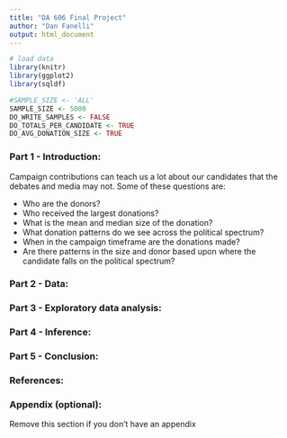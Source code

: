 ---
title: "DA 606 Final Project"
author: "Dan Fanelli"
output: html_document
---

```{r echo=FALSE, warning=FALSE, message=FALSE}
# load data
library(knitr)
library(ggplot2)
library(sqldf)

#SAMPLE_SIZE <- 'ALL'
SAMPLE_SIZE <- 5000
DO_WRITE_SAMPLES <- FALSE 
DO_TOTALS_PER_CANDIDATE <- TRUE
DO_AVG_DONATION_SIZE <- TRUE
```


### Part 1 - Introduction:

Campaign contributions can teach us a lot about our candidates that the debates and media may not.  Some of these questions are:

* Who are the donors?
* Who received the largest donations?
* What is the mean and median size of the donation?
* What donation patterns do we see across the political spectrum?
* When in the campaign timeframe are the donations made?
* Are there patterns in the size and donor based upon where the candidate falls on the political spectrum?

### Part 2 - Data:


### Part 3 - Exploratory data analysis:


### Part 4 - Inference:


### Part 5 - Conclusion: 


### References:


### Appendix (optional):

Remove this section if you don't have an appendix
